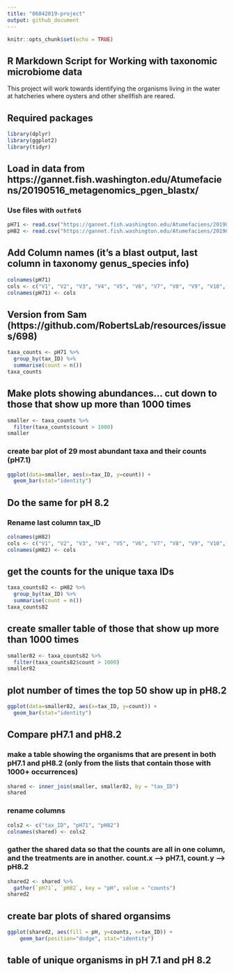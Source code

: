 ```yaml
---
title: "06042019-project"
output: github_document
---
```


```r
knitr::opts_chunk$set(echo = TRUE)
```

## R Markdown Script for Working with taxonomic microbiome data
This project will work towards identifying the organisms living in the water at hatcheries where oysters and other shellfish are reared. 

## Required packages
```r
library(dplyr)
library(ggplot2)
library(tidyr)
```

## Load in data from https://gannet.fish.washington.edu/Atumefaciens/20190516_metagenomics_pgen_blastx/ 
### Use files with `outfmt6` 
```r
pH71 <- read.csv("https://gannet.fish.washington.edu/Atumefaciens/20190516_metagenomics_pgen_blastx/MG3_pH71.blastx.outfmt6", sep = '\t', header = FALSE)
pH82 <- read.csv("https://gannet.fish.washington.edu/Atumefaciens/20190516_metagenomics_pgen_blastx/MG1_pH82.blastx.outfmt6", sep = '\t', header = FALSE)
```
## Add Column names (it's a blast output, last column in taxonomy genus_species info)
```r
colnames(pH71)
cols <- c("V1", "V2", "V3", "V4", "V5", "V6", "V7", "V8", "V9", "V10", "V11", "V12", "V13", "tax_ID")
colnames(pH71) <- cols
```

## Version from Sam (https://github.com/RobertsLab/resources/issues/698)
```r
taxa_counts <- pH71 %>% 
  group_by(tax_ID) %>% 
  summarise(count = n())
taxa_counts
```

## Make plots showing abundances... cut down to those that show up more than 1000 times
```r
smaller <- taxa_counts %>%
  filter(taxa_counts$count > 1000)
smaller
```

### create bar plot of 29 most abundant taxa and their counts (pH7.1)
```r
ggplot(data=smaller, aes(x=tax_ID, y=count)) +
  geom_bar(stat="identity")
```

## Do the same for pH 8.2
### Rename last column tax_ID
```r
colnames(pH82)
cols <- c("V1", "V2", "V3", "V4", "V5", "V6", "V7", "V8", "V9", "V10", "V11", "V12", "V13", "tax_ID")
colnames(pH82) <- cols
```
## get the counts for the unique taxa IDs
```r
taxa_counts82 <- pH82 %>% 
  group_by(tax_ID) %>% 
  summarise(count = n())
taxa_counts82
```
## create smaller table of those that show up more than 1000 times
```r
smaller82 <- taxa_counts82 %>%
  filter(taxa_counts82$count > 1000)
smaller82
```
## plot number of times the top 50 show up in pH8.2
```r
ggplot(data=smaller82, aes(x=tax_ID, y=count)) +
  geom_bar(stat="identity")
```

## Compare pH7.1 and pH8.2
### make a table showing the organisms that are present in both pH7.1 and pH8.2 (only from the lists that contain those with 1000+ occurrences)
```r
shared <- inner_join(smaller, smaller82, by = "tax_ID")
shared
```
### rename columns 
```r
cols2 <- c("tax_ID", "pH71", "pH82")
colnames(shared) <- cols2

```

### gather the shared data so that the counts are all in one column, and the treatments are in another. count.x --> pH7.1, count.y --> pH8.2
```r
shared2 <- shared %>% 
  gather(`pH71`, `pH82`, key = "pH", value = "counts")
shared2
```

## create bar plots of shared organsims
```r
ggplot(shared2, aes(fill = pH, y=counts, x=tax_ID)) + 
    geom_bar(position="dodge", stat="identity")
```

## table of unique organisms in pH 7.1 and pH 8.2